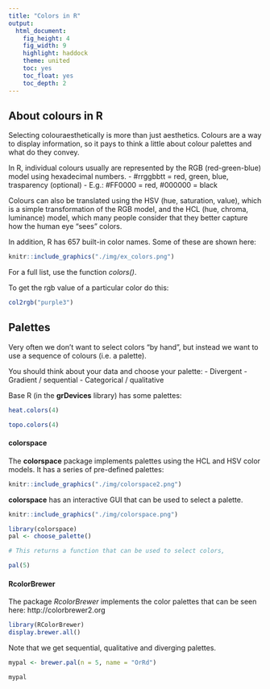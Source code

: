 ```yaml
---
title: "Colors in R"
output:
  html_document:
    fig_height: 4
    fig_width: 9
    highlight: haddock
    theme: united
    toc: yes
    toc_float: yes
    toc_depth: 2
---
```


## About colours in R
Selecting colouraesthetically is more than just aesthetics.  Colours are a way to display information, so it pays to think a little about colour palettes and what do they convey.

In R, individual colours usually are represented by the RGB (red-green-blue) model using hexadecimal numbers.
  - #rrggbbtt = red, green, blue, trasparency (optional)
  - E.g.: #FF0000 = red, #000000 = black

Colours can also be translated using the HSV (hue, saturation, value), which is a simple transformation of the RGB model, and the HCL (hue, chroma, luminance) model,  which many people consider that they better capture how the human eye "sees" colors.

In addition, R has 657 built-in color names.  Some of these are shown here:

```r
knitr::include_graphics("./img/ex_colors.png")
```
For a full list, use the function *colors()*.

To get the rgb value of a particular color do this:
```r
col2rgb("purple3")

```

## Palettes
Very often we don't want to select colors "by hand", but instead we want to use a sequence of colours (i.e. a palette).

You should think about your data and choose your palette:
  - Divergent
  - Gradient / sequential
  - Categorical / qualitative

Base R (in the **grDevices** library) has some palettes:

```r
heat.colors(4)

topo.colors(4)

```

#### colorspace
The **colorspace** package implements palettes using the HCL and HSV color models.  It has a series of pre-defined palettes:

```r
knitr::include_graphics("./img/colorspace2.png")
```

**colorspace** has an interactive GUI that can be used to select a palette.

```r
knitr::include_graphics("./img/colorspace.png")
```

```r
library(colorspace)
pal <- choose_palette()

# This returns a function that can be used to select colors,

pal(5)

```

#### RcolorBrewer
The package *RcolorBrewer* implements the color palettes that can be seen here: http://colorbrewer2.org

```r
library(RColorBrewer)
display.brewer.all()

```
Note that we get sequential, qualitative and diverging palettes.

```r
mypal <- brewer.pal(n = 5, name = "OrRd")

mypal

```


